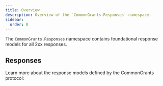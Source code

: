 ```yaml
---
title: Overview
description: Overview of the `CommonGrants.Responses` namespace.
sidebar:
  order: 0
---
```



The `CommonGrants.Responses` namespace contains foundational response models for all 2xx responses.

## Responses

Learn more about the response models defined by the CommonGrants protocol:

<CardGrid>
  <LinkCard
    title="Success"
    href="/protocol/responses/success"
    description="200 response with data"
  />
  <LinkCard
    title="Paginated"
    href="/protocol/responses/paginated"
    description="200 response with a paginated list of items"
  />
  <LinkCard
    title="Sorted"
    href="/protocol/responses/sorted"
    description="200 response with a sorted list of items"
  />
  <LinkCard
    title="Filtered"
    href="/protocol/responses/filtered"
    description="200 response with a filtered list of items"
  />
  <LinkCard
    title="Error"
    href="/protocol/responses/error"
    description="4xx or 5xx responses with an error message"
  />
</CardGrid>
